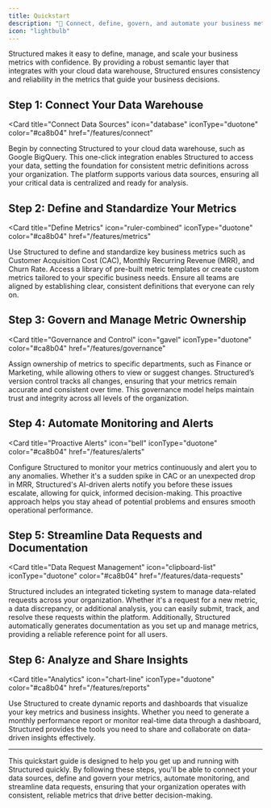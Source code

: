 ```yaml
---
title: Quickstart
description: "🚀 Connect, define, govern, and automate your business metrics with Structured."
icon: "lightbulb"
---
```


Structured makes it easy to define, manage, and scale your business metrics with confidence. By providing a robust semantic layer that integrates with your cloud data warehouse, Structured ensures consistency and reliability in the metrics that guide your business decisions.

## Step 1: Connect Your Data Warehouse

<Card
  title="Connect Data Sources"
  icon="database"
  iconType="duotone"
  color="#ca8b04"
  href="/features/connect"
>
  Begin by connecting Structured to your cloud data warehouse, such as Google
  BigQuery. This one-click integration enables Structured to access your data,
  setting the foundation for consistent metric definitions across your
  organization. The platform supports various data sources, ensuring all your
  critical data is centralized and ready for analysis.
</Card>

## Step 2: Define and Standardize Your Metrics

<Card
  title="Define Metrics"
  icon="ruler-combined"
  iconType="duotone"
  color="#ca8b04"
  href="/features/metrics"
>
  Use Structured to define and standardize key business metrics such as Customer
  Acquisition Cost (CAC), Monthly Recurring Revenue (MRR), and Churn Rate.
  Access a library of pre-built metric templates or create custom metrics
  tailored to your specific business needs. Ensure all teams are aligned by
  establishing clear, consistent definitions that everyone can rely on.
</Card>

## Step 3: Govern and Manage Metric Ownership

<Card
  title="Governance and Control"
  icon="gavel"
  iconType="duotone"
  color="#ca8b04"
  href="/features/governance"
>
  Assign ownership of metrics to specific departments, such as Finance or
  Marketing, while allowing others to view or suggest changes. Structured’s
  version control tracks all changes, ensuring that your metrics remain accurate
  and consistent over time. This governance model helps maintain trust and
  integrity across all levels of the organization.
</Card>

## Step 4: Automate Monitoring and Alerts

<Card
  title="Proactive Alerts"
  icon="bell"
  iconType="duotone"
  color="#ca8b04"
  href="/features/alerts"
>
  Configure Structured to monitor your metrics continuously and alert you to any
  anomalies. Whether it's a sudden spike in CAC or an unexpected drop in MRR,
  Structured's AI-driven alerts notify you before these issues escalate,
  allowing for quick, informed decision-making. This proactive approach helps
  you stay ahead of potential problems and ensures smooth operational
  performance.
</Card>

## Step 5: Streamline Data Requests and Documentation

<Card
  title="Data Request Management"
  icon="clipboard-list"
  iconType="duotone"
  color="#ca8b04"
  href="/features/data-requests"
>
  Structured includes an integrated ticketing system to manage data-related
  requests across your organization. Whether it's a request for a new metric, a
  data discrepancy, or additional analysis, you can easily submit, track, and
  resolve these requests within the platform. Additionally, Structured
  automatically generates documentation as you set up and manage metrics,
  providing a reliable reference point for all users.
</Card>

## Step 6: Analyze and Share Insights

<Card
  title="Analytics"
  icon="chart-line"
  iconType="duotone"
  color="#ca8b04"
  href="/features/reports"
>
  Use Structured to create dynamic reports and dashboards that visualize your
  key metrics and business insights. Whether you need to generate a monthly
  performance report or monitor real-time data through a dashboard, Structured
  provides the tools you need to share and collaborate on data-driven insights
  effectively.
</Card>

---

This quickstart guide is designed to help you get up and running with Structured quickly. By following these steps, you'll be able to connect your data sources, define and govern your metrics, automate monitoring, and streamline data requests, ensuring that your organization operates with consistent, reliable metrics that drive better decision-making.
